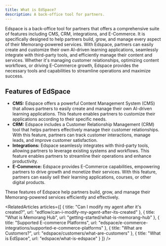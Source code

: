 ```yaml
---
title: What is EdSpace?
description: A back-office tool for partners.
---
```


Edspace is a back-office tool for partners that offers a comprehensive suite of
features including CMS, CRM, integrations, and E-Commerce. It is 
specifically designed to help partners build, grow, and manage every 
aspect of their Memorang-powered services. With Edspace, partners can 
easily create and customize their own AI-driven learning applications, 
seamlessly integrate with third-party tools, and efficiently manage 
their content and services. Whether it's managing customer 
relationships, optimizing content workflows, or driving E-Commerce 
growth, Edspace provides the necessary tools and capabilities to 
streamline operations and maximize success.


## Features of EdSpace

- **CMS:** Edspace offers a powerful Content
Management System (CMS) that allows partners to easily create and manage their own AI-driven learning applications. This feature enables
partners to customize their applications according to their specific
needs.
- **CRM:** Edspace includes a Customer
Relationship Management (CRM) tool that helps partners effectively
manage their customer relationships. With this feature, partners can
track customer interactions, manage leads, and improve customer
satisfaction.
- **Integrations:** Edspace seamlessly
integrates with third-party tools, allowing partners to leverage
existing systems and workflows. This feature enables partners to
streamline their operations and enhance productivity.
- **E-Commerce:** Edspace provides
E-Commerce capabilities, empowering partners to drive growth and
monetize their services. With this feature, partners can easily sell
their learning applications, courses, or other digital products.

These features of Edspace help partners build, grow, and manage their Memorang-powered services efficiently and effectively.



<Content />

<RelatedArticles articles={[
  {
    title: "Can I modify my agent after it's created?",
    url: "edflow/can-i-modify-my-agent-after-its-created"
  },
  {
    title: "What is Memorang Hub",
    url: "getting-started/what-is-memorang-hub"
  },
  {
    title: "Supported E-commerce Platforms",
    url: "edspace/e-commerce-integrations/supported-e-commerce-platforms"
  },
  {
    title: "What are Customers?",
    url: "edspace/customers/what-are-customers"
  },
  {
    title: "What is EdSpace",
    url: "edspace/what-is-edspace"
  }
]} />
